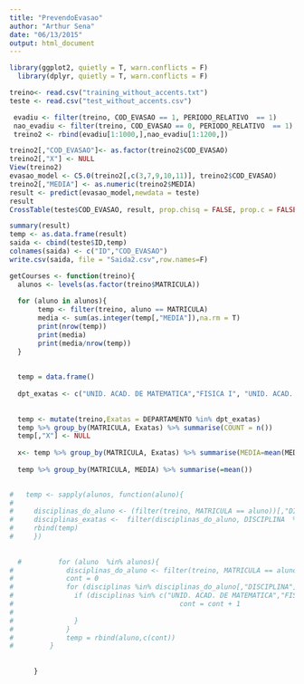 ```yaml
---
title: "PrevendoEvasao"
author: "Arthur Sena"
date: "06/13/2015"
output: html_document
---
```


```r
library(ggplot2, quietly = T, warn.conflicts = F)
  library(dplyr, quietly = T, warn.conflicts = F)
```

```r

treino<- read.csv("training_without_accents.txt")
teste <- read.csv("test_without_accents.csv")

 evadiu <- filter(treino, COD_EVASAO == 1, PERIODO_RELATIVO  == 1)
 nao_evadiu <- filter(treino, COD_EVASAO == 0, PERIODO_RELATIVO  == 1)
 treino2 <- rbind(evadiu[1:1000,],nao_evadiu[1:1200,])

treino2[,"COD_EVASAO"]<- as.factor(treino2$COD_EVASAO)
treino2[,"X"] <- NULL
View(treino2)
evasao_model <- C5.0(treino2[,c(3,7,9,10,11)], treino2$COD_EVASAO)
treino2[,"MEDIA"] <- as.numeric(treino2$MEDIA)
result <- predict(evasao_model,newdata = teste)
result
CrossTable(teste$COD_EVASAO, result, prop.chisq = FALSE, prop.c = FALSE, prop.r = FALSE, dnn = c('actual', 'predicted'))

summary(result)
temp <- as.data.frame(result)
saida <- cbind(teste$ID,temp)
colnames(saida) <- c("ID","COD_EVASAO")
write.csv(saida, file = "Saida2.csv",row.names=F)
```


```r
     

getCourses <- function(treino){
  alunos <- levels(as.factor(treino$MATRICULA))    
  
  for (aluno in alunos){
       temp <- filter(treino, aluno == MATRICULA)
       media <- sum(as.integer(temp[,"MEDIA"]),na.rm = T)
       print(nrow(temp))
       print(media)
       print(media/nrow(temp))
  }
  
  
  temp = data.frame()
  
  dpt_exatas <- c("UNID. ACAD. DE MATEMATICA","FISICA I", "UNID. ACAD. DE ESTATISTICA","UNID. ACAD. DE ENGENHARIA ELETRICA","UNID. ACAD. DE ENGENHARIA CIVIL")
  
  
  temp <- mutate(treino,Exatas = DEPARTAMENTO %in% dpt_exatas)
  temp %>% group_by(MATRICULA, Exatas) %>% summarise(COUNT = n())
  temp[,"X"] <- NULL
  
  x<- temp %>% group_by(MATRICULA, Exatas) %>% summarise(MEDIA=mean(MEDIA))
  
  temp %>% group_by(MATRICULA, MEDIA) %>% summarise(=mean())

  
#   temp <- sapply(alunos, function(aluno){
#     
#     disciplinas_do_aluno <- (filter(treino, MATRICULA == aluno))[,"DISCIPLINA"]
#     disciplinas_exatas <-  filter(disciplinas_do_aluno, DISCIPLINA  %in% dpt_exatas)
#     rbind(temp)
#     })
  
  
  #         for (aluno  %in% alunos){
#             disciplinas_do_aluno <- filter(treino, MATRICULA == aluno)
#             cont = 0
#             for (disciplinas %in% disciplinas_do_aluno[,"DISCIPLINA"]){
#               if (disciplinas %in% c("UNID. ACAD. DE MATEMATICA","FISICA I", "UNID. ACAD. DE ESTATISTICA","UNID. ACAD. DE ENGENHARIA ELETRICA")){
#                                         cont = cont + 1
#                 
#               }
#             }
#             temp = rbind(aluno,c(cont))
#         }
        
        
      }
  

```

